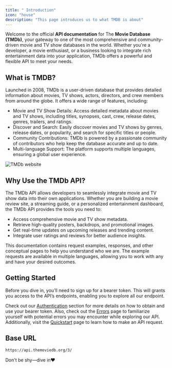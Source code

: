 ```yaml
---
title: " Introduction"
icon: "house"
description: "This page introduces us to what TMDB is about"
---
```


Welcome to the official **API documentation** for The **Movie Database (TMDb)**, your gateway to one of the most comprehensive and community-driven movie and TV show databases in the world. Whether you're a developer, a movie enthusiast, or a business looking to integrate rich entertainment data into your application, TMDb offers a powerful and flexible API to meet your needs.

## What is TMDB?

Launched in 2008, TMDb is a user-driven database that provides detailed information about movies, TV shows, actors, directors, and crew members from around the globe. It offers a wide range of features, including:

- Movie and TV Show Details: Access detailed metadata about movies and TV shows, including titles, synopses, cast, crew, release dates, genres, trailers, and ratings.
- Discover and Search: Easily discover movies and TV shows by genres, release dates, or popularity, and search for specific titles or people.
- Community Contributions: TMDb is powered by a passionate community of contributors who help keep the database accurate and up to date.
- Multi-language Support: The platform supports multiple languages, ensuring a global user experience.

![TMDb website](images/tmdb-website.png)

## Why Use the TMDb API?

The TMDb API allows developers to seamlessly integrate movie and TV show data into their own applications. Whether you are building a movie review site, a streaming guide, or a personalized entertainment dashboard, the TMDb API provides the tools you need to:

- Access comprehensive movie and TV show metadata.
- Retrieve high-quality posters, backdrops, and promotional images.
- Get real-time updates on upcoming releases and trending content.
- Integrate user ratings and reviews for better audience insights.

This documentation contains request examples, responses, and other conceptual pages to help you understand who we are. The example requests are available in multiple languages, allowing you to work with any and have your desired outcomes.

## Getting Started

Before you dive in, you’ll need to sign up for a bearer token. This will grants you access to the API’s endpoints, enabling you to explore all our endpoint.

Check out our [Authentication](/Authentication) section for more details on how to obtain and use your bearer token. Also, check out the [Errors](/Error-code) page to familiarize yourself with potential errors you may encounter while exploring our API. Additionally, visit the [Quickstart](/quickstart) page to learn how to make an API request.

## Base URL

```bash
https://api.themoviedb.org/3/
```

Don't be shy—dive in❤️
